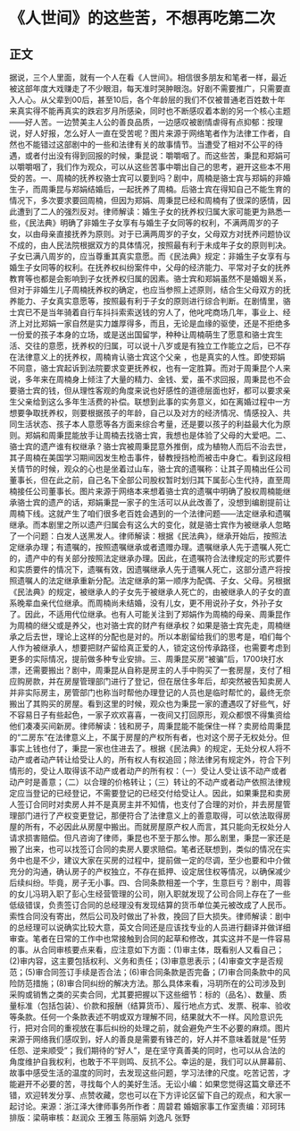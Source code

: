 # 《人世间》的这些苦，不想再吃第二次
## 正文
据说，三个人里面，就有一个人在看《人世间》。相信很多朋友和笔者一样，最近被这部年度大戏赚走了不少眼泪，每天准时哭肿眼泡。好剧不需要推广，只需要直入人心。从父辈到00后，甚至10后，各个年龄层的我们不仅被普通老百姓数十年来真实得不能再真实的跌宕岁月所感染，同时也不断感叹着本剧的另一个核心主题——好人苦。一边赞美主人公的善良品质，一边感叹被剧情虐得有点抑郁：按理说，好人好报，怎么好人一直在受苦呢？图片来源于网络笔者作为法律工作者，自然也不能错过这部剧中的一些和法律有关的故事情节。当遭受了相对不公平的待遇，或者付出没有得到回报的时候，秉昆说：嚼嚼咽了。而这些苦，秉昆和郑娟可以嚼嚼咽了，我们作为观众，可以从这些苦事中嚼出自己的思考，避开这些本不用受的苦。一、周楠的抚养权骆士宾可以要到吗？剧中，周楠是骆士宾与郑娟的非婚生子，而周秉昆与郑娟结婚后，一起抚养了周楠。后骆士宾在得知自己不能生育的情况下，多次要求要回周楠，但因为郑娟、周秉昆已经和周楠有了很深的感情，因此遭到了二人的强烈反对。律师解读：婚生子女的抚养权归属大家可能更为熟悉一些，《民法典》明确了非婚生子女享有与婚生子女同等的权利，不满两周岁的子女，以由母亲直接抚养为原则。对于已满两周岁的子女，父母双方对抚养问题协议不成的，由人民法院根据双方的具体情况，按照最有利于未成年子女的原则判决。子女已满八周岁的，应当尊重其真实意愿。而《民法典》规定：非婚生子女享有与婚生子女同等的权利。在抚养权纠纷案件中，父母的经济能力、平常对子女的抚养教育等也都是会影响到子女抚养权归属的因素。骆士宾和郑娟虽然不是婚姻关系，但对于非婚生儿子周楠抚养权的确定，也应当参照上述原则，结合生父母双方的抚养能力、子女真实意愿等，按照最有利于子女的原则进行综合判断。在剧情里，骆士宾已不是当年骑着自行车抖抖索索送钱的穷人了，他叱咤商场几年，事业上、经济上对比郑娟一家自然是实力雄厚得多，而且，无论是血缘的驱使，还是不拒绝多一份爱的孩子本身的立场，或是送出国留学，种种让周楠萌生了愿意和骆士宾生活、交往的意愿，抚养权的归属，可以说十八岁或是有独立工作能立之后，已不存在法律意义上的抚养权，周楠肯认骆士宾这个父亲 ，也是真实的人性。即使郑娟不同意，骆士宾起诉到法院要求变更抚养权，也有一定胜算。而对于周秉昆个人来说，多年来在周楠身上倾注了大量的精力、金钱、爱，虽不求回报，周秉昆也不会要骆士宾的钱，但从理性客观的角度来说也好感性的道德层面也好，都可以要求亲生父亲给到这么多年生活费的补偿。联想到此事的实务意义，如在离婚过程中一方想要争取抚养权，则要根据孩子的年龄，自己以及对方的经济情况、情感投入、共同生活状态、孩子本人意愿等各方面来综合考量，还是要以孩子的利益最大化为原则。郑娟和周秉昆能放手让周楠去找骆士宾，我想也是体验了父母的大爱吧。二、骆士宾的遗产谁有权继承？骆士宾被周秉昆意外推倒，成为植物人而后不治去世，其子周楠在美国学习期间因发生枪击事件，替教授挡枪而被击中身亡。看到这段相关情节的时候，观众的心也是坐着过山车，骆士宾的遗嘱称：让其子周楠出任公司董事长，但在此之前，自己名下全部公司股权暂时划归其下属彭心生代持，直至周楠接任公司董事长。图片来源于网络本来想着骆士宾的遗嘱中明确了股权周楠能继承骆士宾的遗产的话，郑娟秉昆一家子的生活可以从此改善了，没想到编剧提前让周楠下线。这就产生了咱们很多老百姓会遇到的一个法律问题——法定继承和遗嘱继承。而本剧里之所以遗产归属会有这么大的变化，就是骆士宾作为被继承人忽略了一个问题：白发人送黑发人。律师解读：根据《民法典》，继承开始后，按照法定继承办理；有遗嘱的，按照遗嘱继承或者遗赠办理。遗嘱继承人先于遗嘱人死亡的，遗产中的有关部分按照法定继承办理。因此，在遗嘱符合法律规定的形式要件和实质要件的情况下，遗嘱有效，因遗嘱继承人先于遗嘱人死亡，这部分遗产将按照遗嘱人的法定继承重新分配。法定继承的第一顺序为配偶、子女、父母。另根据《民法典》的规定，被继承人的子女先于被继承人死亡的，由被继承人的子女的直系晚辈血亲代位继承。而周楠尚未结婚，没有儿女，更不用说孙子女，外孙子女了。因此，不适用代位继承。也有人可能关注到了郑娟作为周楠的母亲、周秉昆作为周楠的继父或是养父，也对骆士宾的财产有继承权？如果是骆士宾先走，周楠继承之后去世，理论上这样的分配也是对的。所以本剧留给我们的思考是，咱们每个人作为被继承人，想要把财产留给真正爱的人，锁定这份传承路径，也需要考虑到更多的实际情况，提前做多种专业安排。三、周秉昆买房“被骗”后，1700块打水漂，还需要搬出？剧中，周秉昆从自称是房主的人手中购买了一套房屋，支付了相应购房款，并在房屋管理部门进行了登记，但在居住多年后，却突然被告知卖房人并非实际房主，房管部门也称当时帮他办理登记的人员也是临时帮忙的，最终无奈搬出了其购买的房屋。看到这里的时候，观众也为秉昆一家的遭遇叹了好些气，好不容易日子有些起色，一家子欢欢喜喜，一夜间又打回原形，观众都恨不得集资给他们凑凑买间新房。律师解读：钱和房子，周秉昆能不能保住一样？卖房给周秉昆的“二房东”在法律意义上，不属于房屋的产权所有者，也对这个房子无权处分。但事实上钱也付了，秉昆一家也住进去了。根据《民法典》的规定，无处分权人将不动产或者动产转让给受让人的，所有权人有权追回；除法律另有规定外，符合下列情形的，受让人取得该不动产或者动产的所有权：（一）受让人受让该不动产或者动产时是善意；（二）以合理的价格转让；（三）转让的不动产或者动产依照法律规定应当登记的已经登记，不需要登记的已经交付给受让人。因此，如果秉昆和卖房人签订合同时对卖房人并不是真房主并不知情，也支付了合理的对价，并去房屋管理部门进行了产权变更登记，那便符合了法律意义上的善意取得，可以依法取得房屋的所有，不必因此从房屋中搬出。而就房屋原产权人而言，其只能向无权处分人请求损害赔偿。但凡咨询了律师，秉昆也不至于那么惨。那么剧里，秉昆一家还是搬了出来，也可以找签订合同的卖房人要求赔偿。笔者还联想到，类似的情况在实务中也是不少，建议大家在买房的过程中，提前做一定的尽调，至少也要和中介做充分的沟通，确认房子的产权独立，不存在抵押、设定居住权等情况，以确保减少后续纠纷。毕竟，房子无小事。四、合同条款相差一个字，生意巨亏？剧中，周蓉的女儿冯玥入职了彭心生经营管理的公司，刚入职就发现了公司合同上存在了一些低级错误，负责签订合同的总经理没有发现结算的货币单位美元被改成了人民币。索性合同没有寄出，然后公司及时做出了补救，挽回了巨大损失。律师解读：剧中的总经理可以说确实比较大意，英文合同还是应该找专业的人员进行翻译并做详细审查。笔者在日常的工作中也常接触到合同的起草和修改，其实这并不是一件容易的事。从合同审核要点来看，应注意如下方面：(1)审主体，既看别人又看自己；(2)审内容，这主要包括权利、义务和责任；(3)审意思表示；(4)审查文字是否规范；(5)审合同签订手续是否合法；(6)审合同条款是否完备；(7)审合同条款中的风险防范措施；(8)审合同纠纷的解决方法。那么具体来看，冯玥所在的公司涉及到采购或销售之类的买卖合同，尤其要把握以下这些细节：标的（品名）、数量、质量标准（包括包装）、价款和报酬（结算货币）、履行地点方式、发票、税率、验收等条款。任何一个条款表述不明或双方理解不同，结果就大不一样。风险意识先行，把对合同的重视放在事后纠纷的处理之前，就会避免产生不必要的麻烦。图片来源于网络我们感叹到，好人的善良是需要有锋芒的，好人并不意味着就是“任劳任怨、逆来顺受”；我们期待的“好人”，是在坚守真善美的同时，也可以从合法的角度维护自我权利，也敢于不平则鸣、反抗不公。幸运的是，我们可以从屏幕前、故事中感受生活的温度的同时，去发现这些问题，学习法律的尺度。吃苦记苦，才能避开不必要的苦，寻找每个人的美好生活。无讼小编：如果您觉得这篇文章还不错，欢迎转发分享、点赞收藏，您也可以在下方评论区留下自己的观点，和大家一起讨论。来源：浙江泽大律师事务所作者：周碧君 婚姻家事工作室责编：邓珂玮排版：梁萌审核：赵润众 王雅玉 陈丽娟 刘逸凡 张野